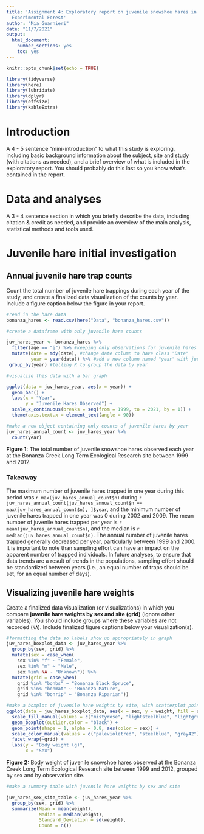 ```yaml
---
title: 'Assignment 4: Exploratory report on juvenile snowshoe hares in Bonanza Creek
  Experimental Forest'
author: "Mia Guarnieri"
date: "11/7/2021"
output: 
  html_document: 
    number_sections: yes
    toc: yes
---
```


```r
knitr::opts_chunk$set(echo = TRUE)

library(tidyverse)
library(here)
library(lubridate)
library(dplyr)
library(effsize)
library(kableExtra)
```

# Introduction

A 4 - 5 sentence "mini-introduction" to what this study is exploring, including basic background information about the subject, site and study (with citations as needed), and a brief overview of what is included in the exploratory report. You should probably do this last so you know what’s contained in the report.

# Data and analyses

A 3 - 4 sentence section in which you briefly describe the data, including citation & credit as needed, and provide an overview of the main analysis, statistical methods and tools used.

# Juvenile hare initial investigation

## Annual juvenile hare trap counts 

Count the total number of juvenile hare trappings during each year of the study, and create a finalized data visualization of the counts by year. Include a figure caption below the figure in your report. 

```r
#read in the hare data
bonanza_hares <- read.csv(here("Data", "bonanza_hares.csv"))

#create a dataframe with only juvenile hare counts

juv_hares_year <- bonanza_hares %>% 
  filter(age == "j") %>% #keeping only observations for juvenile hares
  mutate(date = mdy(date), #change date column to have class "Date"
         year = year(date)) %>% #add a new column named "year" with just the observation years
 group_by(year) #telling R to group the data by year

#visualize this data with a bar graph

ggplot(data = juv_hares_year, aes(x = year)) +
  geom_bar() +
  labs(x = "Year",
       y = "Juvenile Hares Observed") +
  scale_x_continuous(breaks = seq(from = 1999, to = 2021, by = 1)) +
  theme(axis.text.x = element_text(angle = 90))

#make a new object containing only counts of juvenile hares by year
juv_hares_annual_count <- juv_hares_year %>% 
  count(year)
```

**Figure 1:** The total number of juvenile snowshoe hares observed each year at the Bonanza Creek Long Term Ecological Research site between 1999 and 2012.

### Takeaway

The maximum number of juvenile hares trapped in one year during this period was `r max(juv_hares_annual_count$n)` during `r juv_hares_annual_count[juv_hares_annual_count$n == max(juv_hares_annual_count$n), ]$year`, and the minimum number of juvenile hares trapped in one year was 0 during 2002 and 2009. The mean number of juvenile hares trapped per year is `r mean(juv_hares_annual_count$n)`, and the median is `r median(juv_hares_annual_count$n)`. The annual number of juvenile hares trapped generally decreased per year, particularly between 1999 and 2000. It is important to note than sampling effort can have an impact on the apparent number of trapped individuals. In future analyses, to ensure that data trends are a result of trends in the populations, sampling effort should be standardized between years (i.e., an equal number of traps should be set, for an equal number of days).


## Visualizing juvenile hare weights

Create a finalized data visualization (or visualizations) in which you compare **juvenile hare weights by sex and site (grid)** (ignore other variables). You should include groups where these variables are not recorded (`NA`). Include finalized figure captions below your visualization(s).

```r
#formatting the data so labels show up appropriately in graph
juv_hares_boxplot_data <- juv_hares_year %>% 
  group_by(sex, grid) %>% 
  mutate(sex = case_when(
    sex %in% "f" ~ "Female",
    sex %in% "m" ~ "Male",
    sex %in% NA ~ "Unknown")) %>% 
  mutate(grid = case_when(
    grid %in% "bonbs" ~ "Bonanza Black Spruce",
    grid %in% "bonmat" ~ "Bonanza Mature",
    grid %in% "bonrip" ~ "Bonanza Riparian"))

#make a boxplot of juvenile hare weights by site, with scatterplot points mapped to it
ggplot(data = juv_hares_boxplot_data, aes(x = sex, y = weight, fill = sex)) +
  scale_fill_manual(values = c("mistyrose", "lightsteelblue", "lightgrey")) +
  geom_boxplot(outlier.color = "black") +
  geom_point(shape = 1, alpha = 0.8, aes(color = sex)) +
  scale_color_manual(values = c("palevioletred", "steelblue", "gray42")) +
  facet_wrap(~grid) +
  labs(y = "Body weight (g)",
       x = "Sex")

```
**Figure 2:** Body weight of juvenile snowshoe hares observed at the Bonanza Creek Long Term Ecological Research site between 1999 and 2012, grouped by sex and by observation site.

```r
#make a summary table with juvenile hare weights by sex and site

juv_hares_sex_site_table <- juv_hares_year %>% 
  group_by(sex, grid) %>% 
  summarize(Mean = mean(weight),
            Median = median(weight),
            Standard_Deviation = sd(weight),
            Count = n())
```



